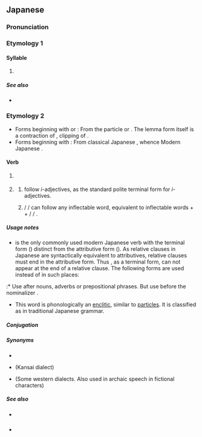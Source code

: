 {{also|た|Appendix:Variations of "da"}}
{{character info/new}}
==Japanese==
{{DEFAULTSORT:た'}}
{{stroke order|strokes=6}}

===Pronunciation===
{{ja-pron}}

===Etymology 1===
{{Hira-dakuten|た|ta}}

====Syllable====
{{ja-syllable}}

# {{ja-kana-def}}

=====See also=====
* {{list:Hiragana/ja}}

===Etymology 2===
* Forms beginning with {{lang|ja|だ}} or {{lang|ja|で}}: From the particle {{ja-r|で}} or {{ja-r|である|rom=de aru}}. The lemma form {{lang|ja|だ}} itself is a contraction of {{lang|ja|であ}}, clipping of {{m|ja|である|tr=de aru}}.
* Forms beginning with {{lang|ja|な}}: From classical Japanese {{ja-r|なり}}, whence Modern Japanese {{ja-r|な|pos=na-inflection ending}}.

====Verb====
{{ja-verb|tr=intransitive}}

# {{lb|ja|jodoshi}} {{n-g|A general auxiliary verb following parts of speech that do not inflect by themselves, including nouns, na-adjectives, adverbs and prepositional phrases. Its meaning depends on the context, mostly "to be".}}
#: {{ja-usex|彼は無%実'''だ'''。|かれ は む%じつ '''だ'''。|He '''is''' not guilty.}}
#: {{ja-usex|汚%物 は 消%毒 '''だ'''。|お%ぶつ は しょう%どく '''だ'''。|The filth '''should''' be disinfected.}}
#: {{ja-usex|お代わり '''だ'''。|おかわり '''だ'''。|(Of a second helping) one more please.}}
#: {{ja-usex|冬%休みは明日から'''だ'''。|ふゆ% やすみ は あした から '''だ'''。|Winter vacation '''is''' from tomorrow. (Winter vacation starts from tomorrow.)}}
#: {{ja-usex|私が子%供'''だった'''頃|わたし が こ%ども '''だった''' ころ|when I '''was''' a child}}
#: {{ja-usex|美人'''で'''優しい人|びじん '''で''' やさし.い ひと|a person who '''is''' both beautiful '''and''' kind}}
#: {{ja-usex|大学生'''なら'''これ くらい は できる はず'''です'''。|だいがくせい '''なら''' これ くらい は できる はず '''です'''。|This should be easy for a college student.}}
# {{lb|ja|jodoshi}} {{n-g|Some forms follow also inflectable words.}}
## {{lang|ja|です}} follow ''i''-adjectives, as the standard polite terminal form for ''i''-adjectives.
##: {{ja-usex|遅い'''です'''ね。|おそい '''です''' ね。|You are too slow.}}
## {{lang|ja|だろう}} / {{lang|ja|でしょう}} / {{lang|ja|なら}} can follow any inflectable word, equivalent to inflectable words + {{lang|ja|の}} + {{lang|ja|だろう}} / {{lang|ja|でしょう}} / {{lang|ja|なら}}.
##: {{ja-usex|飲む'''なら'''乗るな/飲むの'''なら'''乗るな！|のむ '''なら''' のる な/のむ の '''なら''' のる な！|'''If''' you '''are''' to drink, don't drive!}}
##: {{ja-usex|彼はきっと成功する'''だろう'''/彼はきっと成功するの'''だろう'''。|かれ は きっと せいこう する '''だろう'''/かれ は きっと せいこう する の '''だろう'''。|'''I believe''' he will succeed.}}

=====Usage notes=====
* {{lang|ja|だ}} is the only commonly used modern Japanese verb with the terminal form ({{ja-l|終止形}}) distinct from the attributive form ({{ja-l|連体形}}). As relative clauses in Japanese are syntactically equivalent to attributives, relative clauses must end in the attributive form. Thus {{lang|ja|だ}}, as a terminal form, can not appear at the end of a relative clause. The following forms are used instead of {{lang|ja|だ}} in such places:
:* Use {{lang|ja|の}} after nouns, adverbs or prepositional phrases. But use {{lang|ja|な}} before the nominalizer {{ja-l|の}}.
:: {{ja-x|[[学生]]'''の'''アリス|がくせい '''の''' ^アリス|Alice, who '''is''' a student}}
:: {{ja-x|ここ[[まで]]'''の'''あらすじ|ここまで '''の''' あらすじ|the plot summary until now}}
:: {{ja-x|後味も[[すっきり]]'''な'''のが特徴です。|あとあじ も すっきり '''な''' の が とくちょう です。|The refreshing aftertaste is its distinguishing feature.}}
:: {{ja-x|今日は[[休み]]'''な'''ので早起きしてなかった。|きょう は やすみ '''な''' の で はやおき して なかった。|I didn't get up early because it '''is''' a holiday today.}}
:* Use {{lang|ja|な}} after na-adjective.
:: {{ja-x|実家が[[裕福]]'''な'''友人|じっか が ゆうふく '''な''' ゆうじん|a friend whose family '''is''' rich}}
:* Alternatively, {{lang|ja|である}} can be used when following nouns and denoting the meaning "to be".
:: {{ja-x|[[学生]]'''である'''アリス|がくせい '''である''' ^アリス|Alice, who '''is''' a student}}
* This word is phonologically an [[enclitic]], similar to [[particle]]s. It is classified as {{m|ja|助動詞|tr=jodōshi||auxiliary verb}} in traditional Japanese grammar.

=====Conjugation=====
{{ja-verbconj|だ||だろ<br>では|daro<br>de wa||だっ<br>で|da<br>de||だ|da||である<br>な|de aru<br>na||であれ<br>なら|de are<br>nara||-|-||-|-||-|-||-|-||だろう|darō||ではない<br>じゃない&sup1;|de wa nai<br>ja nai&sup1;||ではなくて<br>じゃなくて&sup1;|de wa nakute<br>ja nakute&sup1;||[[です]]|desu||だった|datta||で|de||ならば<br>であれば|naraba<br>de areba|<small>&sup1; Colloquial contraction</small>}}

=====Synonyms=====
* {{ja-r|で ある}}
* {{ja-r|や}} (Kansai dialect)
* {{ja-r|じゃ}} (Some western dialects. Also used in archaic speech in fictional characters)

=====See also=====
* {{ja-r|です}} {{qualifier|polite}}
* {{ja-r|ございます}} {{qualifier|humble}}
{{Japanese basic inflections}}